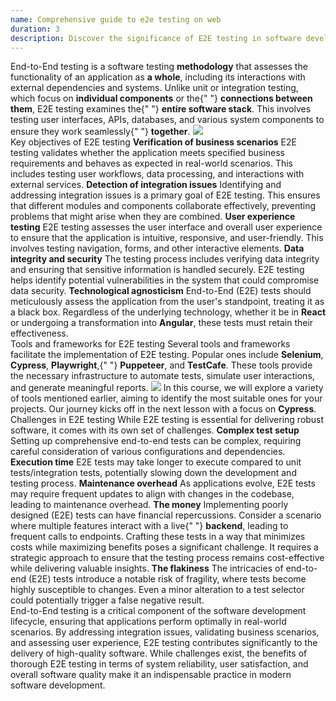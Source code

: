 ```yaml
---
name: Comprehensive guide to e2e testing on web
duration: 3
description: Discover the significance of E2E testing in software development. Ensure seamless integration and delve into its importance for high-quality software delivery.
---
```


<Prelude label="What is End-to-End Testing?">
  <M>
    End-to-End testing is a software testing <B>methodology</B> that assesses
    the functionality of an application as <B>a whole</B>, including its
    interactions with external dependencies and systems. Unlike unit or
    integration testing, which focus on <B>individual components</B> or the{" "}
    <B>connections between them</B>, E2E testing examines the{" "}
    <B>entire software stack</B>. This involves testing user interfaces, APIs,
    databases, and various system components to ensure they work seamlessly{" "}
    <B>together</B>.
  </M>
  <Image
    rolled
    src="https://raw.githubusercontent.com/polubis/Snippets-for-articles-and-lessons/main/react-testing-spellbook/Comprehensive%20guide%20to%20e2e%20testing%20on%20web/2.jpg"
    description="E2E tests visualization"
  />
</Prelude>

<Section>
  <XL>Key objectives of E2E testing</XL>
  <M>
    <B>Verification of business scenarios</B>
  </M>
  <M>
    E2E testing validates whether the application meets specified business
    requirements and behaves as expected in real-world scenarios. This includes
    testing user workflows, data processing, and interactions with external
    services.
  </M>
  <M>
    <B>Detection of integration issues</B>
  </M>
  <M>
    Identifying and addressing integration issues is a primary goal of E2E
    testing. This ensures that different modules and components collaborate
    effectively, preventing problems that might arise when they are combined.
  </M>
  <M>
    <B>User experience testing</B>
  </M>
  <M>
    E2E testing assesses the user interface and overall user experience to
    ensure that the application is intuitive, responsive, and user-friendly.
    This involves testing navigation, forms, and other interactive elements.
  </M>
  <M>
    <B>Data integrity and security</B>
  </M>
  <M>
    The testing process includes verifying data integrity and ensuring that
    sensitive information is handled securely. E2E testing helps identify
    potential vulnerabilities in the system that could compromise data security.
  </M>
  <M>
    <B>Technological agnosticism</B>
  </M>
  <M>
    End-to-End (E2E) tests should meticulously assess the application from the
    user's standpoint, treating it as a black box. Regardless of the underlying
    technology, whether it be in <B>React</B> or undergoing a transformation
    into <B>Angular</B>, these tests must retain their effectiveness.
  </M>
</Section>

<Section>
  <XL>Tools and frameworks for E2E testing</XL>
  <M>
    Several tools and frameworks facilitate the implementation of E2E testing.
    Popular ones include <B>Selenium</B>, <B>Cypress</B>, <B>Playwright</B>,{" "}
    <B>Puppeteer</B>, and <B>TestCafe</B>. These tools provide the necessary
    infrastructure to automate tests, simulate user interactions, and generate
    meaningful reports.
  </M>
  <Image
    rolled
    src="https://raw.githubusercontent.com/polubis/Snippets-for-articles-and-lessons/main/react-testing-spellbook/Comprehensive%20guide%20to%20e2e%20testing%20on%20web/1.gif"
    description="E2E test executed in Cypress framework"
  />
  <Hint hasBg>
    In this course, we will explore a variety of tools mentioned earlier, aiming
    to identify the most suitable ones for your projects. Our journey kicks off
    in the next lesson with a focus on <B>Cypress</B>.
  </Hint>
</Section>

<Section>
  <XL>Challenges in E2E testing</XL>
  <M>
    While E2E testing is essential for delivering robust software, it comes with
    its own set of challenges.
  </M>
  <M>
    <B>Complex test setup</B>
  </M>
  <M>
    Setting up comprehensive end-to-end tests can be complex, requiring careful
    consideration of various configurations and dependencies.
  </M>
  <M>
    <B>Execution time</B>
  </M>
  <M>
    E2E tests may take longer to execute compared to unit tests/integration
    tests, potentially slowing down the development and testing process.
  </M>
  <M>
    <B>Maintenance overhead</B>
  </M>
  <M>
    As applications evolve, E2E tests may require frequent updates to align with
    changes in the codebase, leading to maintenance overhead.
  </M>
  <M>
    <B>The money</B>
  </M>
  <M>
    Implementing poorly designed (E2E) tests can have financial repercussions.
    Consider a scenario where multiple features interact with a live{" "}
    <B>backend</B>, leading to frequent calls to endpoints. Crafting these tests
    in a way that minimizes costs while maximizing benefits poses a significant
    challenge. It requires a strategic approach to ensure that the testing
    process remains cost-effective while delivering valuable insights.
  </M>
  <M>
    <B>The flakiness</B>
  </M>
  <M>
    The intricacies of end-to-end (E2E) tests introduce a notable risk of
    fragility, where tests become highly susceptible to changes. Even a minor
    alteration to a test selector could potentially trigger a false negative
    result.
  </M>
</Section>

<Summary label="Conclusion and summary">
  <M>
    End-to-End testing is a critical component of the software development
    lifecycle, ensuring that applications perform optimally in real-world
    scenarios. By addressing integration issues, validating business scenarios,
    and assessing user experience, E2E testing contributes significantly to the
    delivery of high-quality software. While challenges exist, the benefits of
    thorough E2E testing in terms of system reliability, user satisfaction, and
    overall software quality make it an indispensable practice in modern
    software development.
  </M>
</Summary>
